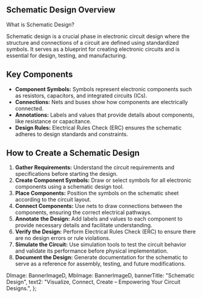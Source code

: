 <SchematicStyle>
<Banner banner={banner} />
<div className="site-container">
  <div className="main-content my-5 my-lg-6">
      <h2 className="pb-2 fw-bold h3 text-orange pt-lg-6">Schematic Design Overview</h2>
      <div className="pt-4 pt-lg-5 first-section">
        <p className="head-text pb-1">What is Schematic Design?</p>
        <p className=" mt-4 mt-lg-5">Schematic design is a crucial phase in electronic circuit design where the
          structure and connections of a circuit are defined using standardized
          symbols. It serves as a blueprint for creating electronic circuits and is
          essential for design, testing, and manufacturing.</p>
      </div>
      <div className="key-comp mt-5 mt-lg-6">
        <h2 className="head-text pb-1">Key Components</h2>
        <ul className="mt-4 mt-lg-5">
          <li><strong>Component Symbols:</strong> Symbols represent electronic components such as resistors, capacitors, and integrated circuits (ICs).</li>
          <li><strong>Connections:</strong> Nets and buses show how components are electrically connected.</li>
          <li><strong>Annotations:</strong> Labels and values that provide details about components, like resistance or capacitance.</li>
          <li><strong>Design Rules:</strong> Electrical Rules Check (ERC) ensures the schematic adheres to design standards and constraints.</li>
        </ul>
      </div>
      <div className="design-process mt-5 mt-lg-6">
        <h2 className="head-text pb-1">How to Create a Schematic Design</h2>
        <ol className="mt-4 mt-lg-5">
          <li><strong>Gather Requirements:</strong> Understand the circuit requirements and specifications before starting the design.</li>
          <li><strong>Create Component Symbols:</strong> Draw or select symbols for all electronic components using a schematic design tool.</li>
          <li><strong>Place Components:</strong> Position the symbols on the schematic sheet according to the circuit layout.</li>
          <li><strong>Connect Components:</strong> Use nets to draw connections between the components, ensuring the correct electrical pathways.</li>
          <li><strong>Annotate the Design:</strong> Add labels and values to each component to provide necessary details and facilitate understanding.</li>
          <li><strong>Verify the Design:</strong> Perform Electrical Rules Check (ERC) to ensure there are no design errors or rule violations.</li>
          <li><strong>Simulate the Circuit:</strong> Use simulation tools to test the circuit behavior and validate its performance before physical implementation.</li>
          <li><strong>Document the Design:</strong> Generate documentation for the schematic to serve as a reference for assembly, testing, and future modifications.</li>
        </ol>
      </div>
  </div>
</div>

</SchematicStyle>


  DImage: BannerImageD,
  MbImage: BannerImageD,
  bannerTitle: "Schematic Design",
  text2: "Visualize, Connect, Create – Empowering Your Circuit Designs.",
};

